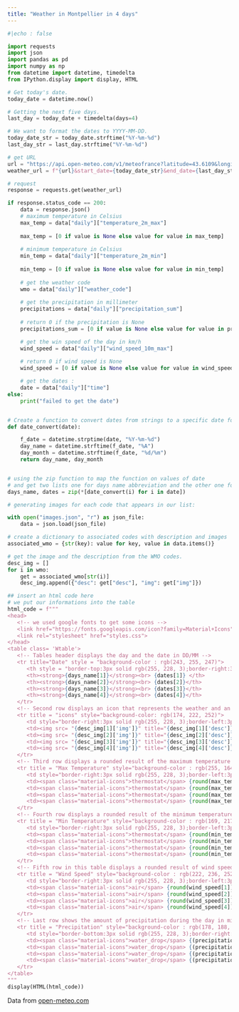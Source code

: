 ```yaml
---
title: "Weather in Montpellier in 4 days"
---
```


```python
#|echo : false

import requests
import json
import pandas as pd
import numpy as np
from datetime import datetime, timedelta
from IPython.display import display, HTML

# Get today's date.
today_date = datetime.now()

# Getting the next five days.
last_day = today_date + timedelta(days=4)

# We want to format the dates to YYYY-MM-DD.
today_date_str = today_date.strftime("%Y-%m-%d")
last_day_str = last_day.strftime("%Y-%m-%d")

# get URL
url = "https://api.open-meteo.com/v1/meteofrance?latitude=43.6109&longitude=3.8763&daily=weather_code,temperature_2m_max,temperature_2m_min,precipitation_sum,wind_speed_10m_max&timezone=auto"
weather_url = f"{url}&start_date={today_date_str}&end_date={last_day_str}"

# request 
response = requests.get(weather_url)

if response.status_code == 200:  
    data = response.json()
    # maximum temperature in Celsius
    max_temp = data["daily"]["temperature_2m_max"]
    
    max_temp = [0 if value is None else value for value in max_temp]
    
    # minimum temperature in Celsius
    min_temp = data["daily"]["temperature_2m_min"]
    
    min_temp = [0 if value is None else value for value in min_temp]
    
    # get the weather code
    wmo = data["daily"]["weather_code"]
    
    # get the precipitation in millimeter 
    precipitations = data["daily"]["precipitation_sum"]
    
    # return 0 if the precipitation is None
    precipitations_sum = [0 if value is None else value for value in precipitations]

    # get the win speed of the day in km/h
    wind_speed = data["daily"]["wind_speed_10m_max"]
    
    # return 0 if wind speed is None
    wind_speed = [0 if value is None else value for value in wind_speed]

    # get the dates :
    date = data["daily"]["time"]
else:
    print("failed to get the date")


# Create a function to convert dates from strings to a specific date format.
def date_convert(date):

    f_date = datetime.strptime(date, "%Y-%m-%d")
    day_name = datetime.strftime(f_date, "%A")
    day_month = datetime.strftime(f_date, "%d/%m")
    return day_name, day_month


# using the zip function to map the function on values of date
# and get two lists one for days name abbreviation and the other one for the date in MM/DD format
days_name, dates = zip(*[date_convert(i) for i in date])

# generating images for each code that appears in our list:

with open("images.json", "r") as json_file:
    data = json.load(json_file)

# create a dictionary to associated codes with description and images
associated_wmo = {str(key): value for key, value in data.items()}

# get the image and the description from the WMO codes.
desc_img = []
for i in wmo:
    get = associated_wmo[str(i)]
    desc_img.append({"desc": get["desc"], "img": get["img"]})

## insert an html code here 
# we put our informations into the table
html_code = f"""
<head>
   <!-- we used google fonts to get some icons -->
   <link href="https://fonts.googleapis.com/icon?family=Material+Icons"link rel="stylesheet">
   <link rel="stylesheet" href="styles.css">
</head>
<table class= 'Wtable'>
   <!-- Tables header displays the day and the date in DD/MM -->
   <tr title="Date" style = "background-color : rgb(243, 255, 247)">
      <th style = "border-top:3px solid rgb(255, 228, 3);border-right:3px solid rgb(255, 228, 3);border-left:3px solid rgb(255, 228, 3)"><strong>{days_name[0]}</strong><br> Today </th>
      <th><strong>{days_name[1]}</strong><br> {dates[1]} </th>
      <th><strong>{days_name[2]}</strong><br> {dates[2]}</th>
      <th><strong>{days_name[3]}</strong><br> {dates[3]}</th>
      <th><strong>{days_name[4]}</strong><br> {dates[4]}</th>
   </tr>
   <!-- Second row displays an icon that represents the weather and an associated description  -->
   <tr title = "icons" style="background-color: rgb(174, 222, 252)">
      <td style="border-right:3px solid rgb(255, 228, 3);border-left:3px solid rgb(255, 228, 3)"><img src= "{desc_img[0]['img']}" title="{desc_img[0]['desc']}"><strong>{desc_img[0]['desc']}</strong></td>
      <td><img src= "{desc_img[1]['img']}" title="{desc_img[1]['desc']}"><strong>{desc_img[1]['desc']}</strong></td>
      <td><img src= "{desc_img[2]['img']}" title="{desc_img[2]['desc']}"><strong>{desc_img[2]['desc']}</strong></td>
      <td><img src= "{desc_img[3]['img']}" title="{desc_img[3]['desc']}"><strong>{desc_img[3]['desc']}</strong></td>
      <td><img src= "{desc_img[4]['img']}" title="{desc_img[4]['desc']}"><strong>{desc_img[4]['desc']}</strong></td>
   </tr>
   <!-- Third row displays a rounded result of the maximum temperature during the day in Celsius-->
   <tr title = "Max Temperature" style="background-color : rgb(255, 164, 28)">
      <td style="border-right:3px solid rgb(255, 228, 3);border-left:3px solid rgb(255, 228, 3)"><span class="material-icons">thermostat</span> {round(max_temp[0])}°C </td>
      <td><span class="material-icons">thermostat</span> {round(max_temp[1])}°C </td>
      <td><span class="material-icons">thermostat</span> {round(max_temp[2])}°C </td>
      <td><span class="material-icons">thermostat</span> {round(max_temp[3])}°C </td>
      <td><span class="material-icons">thermostat</span> {round(max_temp[4])}°C </td>
   </tr>
   <!-- Fourth row displays a rounded result of the minimum temperature during the day in Celsius-->
   <tr title = "Min Temperature" style="background-color : rgb(169, 217, 230)">
      <td style="border-right:3px solid rgb(255, 228, 3);border-left:3px solid rgb(255, 228, 3)"><span class="material-icons">thermostat</span> {round(min_temp[0])}°C </td>
      <td><span class="material-icons">thermostat</span> {round(min_temp[1])}°C </td>
      <td><span class="material-icons">thermostat</span> {round(min_temp[2])}°C </td>
      <td><span class="material-icons">thermostat</span> {round(min_temp[3])}°C </td>
      <td><span class="material-icons">thermostat</span> {round(min_temp[4])}°C </td>
   </tr>
   <!-- Fifth row in this table displays a rounded result of wind speed during the day in Km/h  -->
   <tr title = "Wind Speed" style="background-color : rgb(222, 236, 252)">
      <td style="border-right:3px solid rgb(255, 228, 3);border-left:3px solid rgb(255, 228, 3)"><span class="material-icons">air</span> {round(wind_speed[0])} Km/h</td>
      <td><span class="material-icons">air</span> {round(wind_speed[1])} Km/h</td>
      <td><span class="material-icons">air</span> {round(wind_speed[2])} Km/h</td>
      <td><span class="material-icons">air</span> {round(wind_speed[3])} Km/h</td>
      <td><span class="material-icons">air</span> {round(wind_speed[4])} Km/h</td>
   </tr>
   <!-- Last row shows the amount of precipitation during the day in millimeter  -->
   <tr title = "Precipitation" style="background-color : rgb(178, 188, 198)">
      <td style="border-bottom:3px solid rgb(255, 228, 3);border-right:3px solid rgb(255, 228, 3);border-left:3px solid rgb(255, 228, 3)"><span class="material-icons">water_drop</span> {round(precipitations_sum[0])} mm</td>
      <td><span class="material-icons">water_drop</span> {(precipitations_sum[1])} mm</td>
      <td><span class="material-icons">water_drop</span> {(precipitations_sum[2])} mm</td>
      <td><span class="material-icons">water_drop</span> {(precipitations_sum[3])} mm</td>
      <td><span class="material-icons">water_drop</span> {(precipitations_sum[4])} mm</td>
   </tr>
</table>
"""
display(HTML(html_code))
```


Data from [open-meteo.com]('https://open-meteo.com/en/docs/meteofrance-api')


